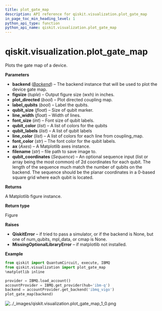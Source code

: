 ```yaml
---
title: plot_gate_map
description: API reference for qiskit.visualization.plot_gate_map
in_page_toc_min_heading_level: 1
python_api_type: function
python_api_name: qiskit.visualization.plot_gate_map
---
```


# qiskit.visualization.plot\_gate\_map

<Function id="qiskit.visualization.plot_gate_map" isDedicatedPage={true} github="https://github.com/qiskit/qiskit/tree/stable/0.22/qiskit/visualization/gate_map.py" signature="plot_gate_map(backend, figsize=None, plot_directed=False, label_qubits=True, qubit_size=None, line_width=4, font_size=None, qubit_color=None, qubit_labels=None, line_color=None, font_color='w', ax=None, filename=None, qubit_coordinates=None)">
  Plots the gate map of a device.

  **Parameters**

  *   **backend** ([*Backend*](qiskit.providers.Backend "qiskit.providers.Backend")) – The backend instance that will be used to plot the device gate map.
  *   **figsize** (*tuple*) – Output figure size (wxh) in inches.
  *   **plot\_directed** (*bool*) – Plot directed coupling map.
  *   **label\_qubits** (*bool*) – Label the qubits.
  *   **qubit\_size** (*float*) – Size of qubit marker.
  *   **line\_width** (*float*) – Width of lines.
  *   **font\_size** (*int*) – Font size of qubit labels.
  *   **qubit\_color** (*list*) – A list of colors for the qubits
  *   **qubit\_labels** (*list*) – A list of qubit labels
  *   **line\_color** (*list*) – A list of colors for each line from coupling\_map.
  *   **font\_color** (*str*) – The font color for the qubit labels.
  *   **ax** (*Axes*) – A Matplotlib axes instance.
  *   **filename** (*str*) – file path to save image to.
  *   **qubit\_coordinates** (*Sequence*) – An optional sequence input (list or array being the most common) of 2d coordinates for each qubit. The length of the sequence much match the number of qubits on the backend. The sequence should be the planar coordinates in a 0-based square grid where each qubit is located.

  **Returns**

  A Matplotlib figure instance.

  **Return type**

  Figure

  **Raises**

  *   **QiskitError** – if tried to pass a simulator, or if the backend is None, but one of num\_qubits, mpl\_data, or cmap is None.
  *   **MissingOptionalLibraryError** – if matplotlib not installed.

  **Example**

  ```python
  from qiskit import QuantumCircuit, execute, IBMQ
  from qiskit.visualization import plot_gate_map
  %matplotlib inline

  provider = IBMQ.load_account()
  accountProvider = IBMQ.get_provider(hub='ibm-q')
  backend = accountProvider.get_backend('ibmq_vigo')
  plot_gate_map(backend)
  ```

  ![../\_images/qiskit.visualization.plot\_gate\_map\_1\_0.png](/images/api/qiskit/0.39/qiskit.visualization.plot_gate_map_1_0.png)
</Function>

